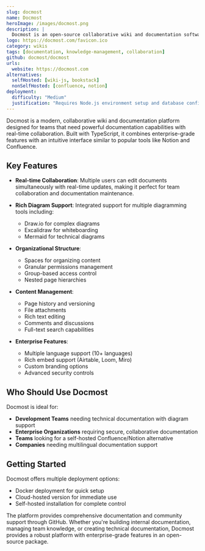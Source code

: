 ```yaml
---
slug: docmost
name: Docmost
heroImage: /images/docmost.png
description: |
  Docmost is an open-source collaborative wiki and documentation software that provides real-time collaboration, diagrams support, and enterprise features as an alternative to Confluence and Notion.
logo: https://docmost.com/favicon.ico
category: wikis
tags: [documentation, knowledge-management, collaboration]
github: docmost/docmost
urls:
  website: https://docmost.com
alternatives:
  selfHosted: [wiki-js, bookstack]
  nonSelfHosted: [confluence, notion]
deployment:
  difficulty: "Medium"
  justification: "Requires Node.js environment setup and database configuration. Docker deployment available but may need additional configuration for enterprise features."
---
```


Docmost is a modern, collaborative wiki and documentation platform designed for
teams that need powerful documentation capabilities with real-time
collaboration. Built with TypeScript, it combines enterprise-grade features with
an intuitive interface similar to popular tools like Notion and Confluence.

## Key Features

- **Real-time Collaboration**: Multiple users can edit documents simultaneously
  with real-time updates, making it perfect for team collaboration and
  documentation maintenance.

- **Rich Diagram Support**: Integrated support for multiple diagramming tools
  including:
  - Draw.io for complex diagrams
  - Excalidraw for whiteboarding
  - Mermaid for technical diagrams
- **Organizational Structure**:

  - Spaces for organizing content
  - Granular permissions management
  - Group-based access control
  - Nested page hierarchies

- **Content Management**:

  - Page history and versioning
  - File attachments
  - Rich text editing
  - Comments and discussions
  - Full-text search capabilities

- **Enterprise Features**:
  - Multiple language support (10+ languages)
  - Rich embed support (Airtable, Loom, Miro)
  - Custom branding options
  - Advanced security controls

## Who Should Use Docmost

Docmost is ideal for:

- **Development Teams** needing technical documentation with diagram support
- **Enterprise Organizations** requiring secure, collaborative documentation
- **Teams** looking for a self-hosted Confluence/Notion alternative
- **Companies** needing multilingual documentation support

## Getting Started

Docmost offers multiple deployment options:

- Docker deployment for quick setup
- Cloud-hosted version for immediate use
- Self-hosted installation for complete control

The platform provides comprehensive documentation and community support through
GitHub. Whether you're building internal documentation, managing team knowledge,
or creating technical documentation, Docmost provides a robust platform with
enterprise-grade features in an open-source package.
